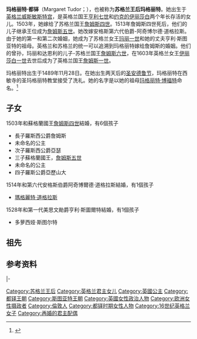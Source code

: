 {{noteTA
|G1=People
|G2=UK Places
}}
{{Infobox royalty
| consort = yes
| name = 玛格丽特·都铎<br>{{small|{{lang|en|Margaret Tudor}}}}
| image = Margaret Tudor.jpg
| caption = 玛格丽特·都铎的肖像画
| succession = {{link-en|蘇格蘭君主配偶列表|List of Scottish consorts|蘇格蘭王后}}
| reign = 1503年8月8日－1513年9月9日
| spouse = [[詹姆斯四世_(苏格兰)|詹姆斯四世]]<br />（1503年結婚;1513年夫逝）<br />阿奇博尔德·道格拉斯，第六代安格斯伯爵<br />（1514年結婚;1527年離婚）<br />{{link-en|亨利·斯圖亞特，第一代美思文勛爵|Henry Stewart, 1st Lord Methven}}<br />（1528年結婚）
| house = [[都铎王朝|都铎王朝]]
| father = [[亨利七世_(英格兰)|亨利七世]]
| mother = [[约克的伊丽莎白_(英格兰王后)|约克的伊丽莎白]]
| birth_date = {{Birth date|1489|11|28|df=y}}
| birth_place = [[英格兰|英格兰]][[米德塞克斯|米德塞克斯]][[威斯敏斯特宫|威斯敏斯特宫]]
| death_date = {{Death date and age|1541|10|18|1489|11|28|df=y}}
| death_place = [[英國|英國]][[梅斯文城堡|梅斯文城堡]]
}}
'''玛格丽特·都铎'''（Margaret Tudor；{{bd|1489年|11月28日|1541年|10月18日}}），也被称为'''苏格兰王后玛格丽特'''。她出生于[[英格兰|英格兰]][[威斯敏斯特宫|威斯敏斯特宫]]，是英格兰国王[[亨利七世_(英格兰)|亨利七世]]和[[约克的伊丽莎白_(英格兰王后)|约克的伊丽莎白]]两个年长存活的女儿。1503年，她嫁给了苏格兰国王[[詹姆斯四世_(苏格兰)|詹姆斯四世]]。1513年詹姆斯四世死后，他们的儿子继承王位成为[[詹姆斯五世_(苏格兰)|詹姆斯五世]]。她改嫁安格斯第六代伯爵-阿奇博尔德·道格拉斯。由于她的第一和第二次婚姻，她成为了苏格兰女王[[玛丽一世_(苏格兰)|玛丽一世]]和她的丈夫亨利·斯图亚特的祖母。英格兰和苏格兰的统一可以追溯到玛格丽特嫁给詹姆斯的婚姻。他们的曾孙，玛丽和达恩利的儿子-苏格兰国王[[詹姆士六世及一世|詹姆斯六世]]，在1603年英格兰女王[[伊丽莎白一世|伊丽莎白一世]]去世后成为了英格兰国王[[詹姆士六世及一世|詹姆斯一世]]。

玛格丽特出生于1489年11月28日。在她出生两天后的[[圣安德鲁节|圣安德鲁节]]，玛格丽特在西敏寺的圣玛格丽特教堂接受了洗礼。她的名字是以她的祖母[[玛格丽特·博福特|玛格丽特·博福特]]命名。<ref>{{cite book|title=Scottish Queens, 1034-1714|last=Marshall|first=Rosalind K.|page=85|year=2003|publisher=Tuckwell Press}}</ref>

== 子女 ==
1503年和蘇格蘭國王[[詹姆斯四世_(苏格兰)|詹姆斯四世]]結婚，有6個孩子
*長子羅斯西公爵詹姆斯
*未命名的公主
*次子羅斯西公爵亞瑟
*三子蘇格蘭國王，[[詹姆斯五世_(苏格兰)|詹姆斯五世]]
*未命名的公主
*四子羅斯公爵亞歷山大
1514年和第六代安格斯伯爵阿奇博爾德·道格拉斯結婚，有1個孩子
*[[瑪格麗特·道格拉斯|瑪格麗特·道格拉斯]]
1528年和第一代美思文勛爵亨利·斯圖爾特結婚，有1個孩子
*多萝西娅·斯图尔特

==祖先==
{{Ahnentafel top|先祖}}<center>
{{ahnentafel-compact5
| style = font-size: 85%;
|boxstyle_1=background-color: #ddf;
|boxstyle_2=background-color: #fdd;
|boxstyle_3=background-color: #ffc;
|boxstyle_4=background-color: #dfd;
|boxstyle_5=background-color: #9fe;
|1='''苏格兰王后玛格丽特'''
|2='''父：'''英格兰国王[[亨利七世_(英格兰)|亨利七世]]
|3='''母：'''英格兰王后[[约克的伊丽莎白_(英格兰王后)|伊丽莎白]]
|4='''祖父：'''{{le|里士满伯爵|Earl of Richmond}}[[埃德蒙·都铎，第一代里士满伯爵|埃德蒙·都铎]]
|5='''祖母：'''伯爵夫人[[玛格丽特·博福特女领主|玛格丽特·博福特]]
|6='''外祖父：'''英格兰国王[[爱德华四世|爱德华四世]]
|7='''外祖母：'''英格兰王后[[伊丽莎白·伍德维尔|伊丽莎白·伍德维尔]]
|8='''曾祖父：'''[[欧文·都铎|欧文·都铎]]
|9='''曾祖母：'''英格兰王后[[瓦盧瓦的凱瑟琳|凯瑟琳]]
|10='''外曾祖父：'''[[萨默塞特公爵|萨默塞特公爵]][[第一代萨默塞特公爵约翰·博福特|约翰·博福特]]
|11='''外曾祖母：'''公爵夫人{{le|玛格丽特·比彻姆 (博尚)|Margaret Beauchamp of Bletso|玛格丽特·比彻姆}}
|12='''外曾祖父：'''第三代[[约克公爵|约克公爵]][[第三代约克公爵约克的理查|理查·金雀花]]
|13='''外曾祖母：'''公爵夫人[[塞西莉·內維爾|塞西莉·內維爾]]
|14='''外曾祖父：'''{{le|里弗斯伯爵|Earl Rivers}}{{le|理查德·伍德维尔，第一代里弗斯伯爵|Richard Woodville, 1st Earl Rivers|理查德·伍德维尔}}
|15='''外曾祖母：'''伯爵夫人[[卢森堡的杰奎塔|杰奎塔]]
|16='''高祖父：'''{{le|梅雷迪思·都铎|Maredudd ap Tudur}}
|17='''高祖母：'''[[玛格丽特，大卫之女|玛格丽特，大卫之女]]
|18='''外高祖父：'''法国国王[[查理六世_(法兰西)|查理六世]]
|19='''外高祖母：'''法国王后[[巴伐利亚的伊莎贝拉|伊莎贝拉]]
|20='''外高祖父：'''薩默塞特伯爵[[第一代森麻實伯爵約翰·蒲福|約翰·博福特]]
|21='''外高祖母：'''伯爵夫人{{le|玛格丽特·荷兰，克拉伦斯公爵夫人|Margaret Holland, Duchess of Clarence|玛格丽特·荷兰}}
|22='''外高祖父：'''第三代博尚{{le|比彻姆男爵|Baron Beauchamp}}约翰·比彻姆
|23='''外高祖母：'''伊迪丝·斯特顿
|24='''外高祖父：'''第三代[[剑桥伯爵|剑桥伯爵]][[科尼斯伯勒的理查，第三代剑桥伯爵|理查]]
|25='''外高祖母：'''伯爵夫人[[安妮·莫蒂默|安妮·莫蒂默]]
|26='''外高祖父：'''第一代{{le|威斯特摩兰伯爵|Earl of Westmorland}}{{le|拉尔夫·内维尔，第一代威斯特摩兰伯爵|Ralph de Neville, 1st Earl of Westmorland|拉尔夫·内维尔}}
|27='''外高祖母：'''伯爵夫人{{le|琼·博福特，威斯特摩兰伯爵夫人|Joan Beaufort, Countess of Westmorland|琼·博福特}}
|28='''外高祖父：'''[[理查德·伍德维尔|理查德·伍德维尔]]
|29='''外高祖母：'''[[伊丽莎白·博都尔盖特|伊丽莎白·博都尔盖特]]
|30='''外高祖父：'''{{le|圣波尔伯爵|Counts of Saint-Pol}}{{le|彼得一世，圣波尔伯爵|Peter of Luxembourg, Count of Saint-Pol|彼得一世}}
|31='''外高祖母：'''伯爵夫人{{le|玛格丽特·德尔瓦尔佐|Margherita del Balzo}}
}}</center>
{{ahnentafel bottom}}

==参考资料==
{{Reflist|2}}

{{S-start}}
{{S-hou|[[都铎王朝|都铎王朝]]|1489年|11月28日|1541年|10月18日}}
{{S-roy|sc}}
|-
{{S-vac | last = {{link-en|丹麥的瑪格麗特 (蘇格蘭王后)|Margaret of Denmark, Queen of Scotland|丹麥的瑪格麗特}} }}
{{S-ttl | title = {{link-en|蘇格蘭君主配偶列表|List of Scottish consorts|蘇格蘭王后}} | years =1503年8月8日－1513年9月9日}}
{{S-vac | next = [[瓦盧瓦的瑪德琳|瓦盧瓦的瑪德琳]]}}
{{S-break}}
{{End}}

{{Authority control}}
{{DEFAULTSORT:Margaret Tudor}}
[[Category:苏格兰王后|Category:苏格兰王后]]
[[Category:英格兰君主女儿|Category:英格兰君主女儿]]
[[Category:英國公主|Category:英國公主]]
[[Category:都铎王朝|Category:都铎王朝]]
[[Category:斯图亚特王朝|Category:斯图亚特王朝]]
[[Category:英國女性政治人物|Category:英國女性政治人物]]
[[Category:欧洲女性摄政者|Category:欧洲女性摄政者]]
[[Category:倫敦人|Category:倫敦人]]
[[Category:都铎时期女性人物|Category:都铎时期女性人物]]
[[Category:16世纪英格兰女子|Category:16世纪英格兰女子]]
[[Category:再婚的君主配偶|Category:再婚的君主配偶]]